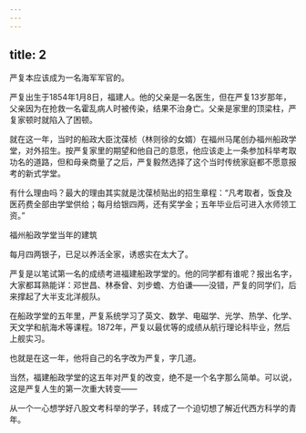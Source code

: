 ```yaml
---
---
---
```

title: 2
---



严复本应该成为一名海军军官的。

严复出生于1854年1月8日，福建人。他的父亲是一名医生，但在严复13岁那年，父亲因为在抢救一名霍乱病人时被传染，结果不治身亡。父亲是家里的顶梁柱，严复家顿时就陷入了困顿。

就在这一年，当时的船政大臣沈葆桢（林则徐的女婿）在福州马尾创办福州船政学堂，对外招生。按严复家里的期望和他自己的意愿，他应该走上一条参加科举考取功名的道路，但和母亲商量了之后，严复毅然选择了这个当时传统家庭都不愿意报考的新式学堂。

有什么理由吗？最大的理由其实就是沈葆桢贴出的招生章程：“凡考取者，饭食及医药费全部由学堂供给；每月给银四两，还有奖学金；五年毕业后可进入水师领工资。”

福州船政学堂当年的建筑



每月四两银子，已足以养活全家，诱惑实在太大了。

严复是以笔试第一名的成绩考进福建船政学堂的。他的同学都有谁呢？报出名字，大家都耳熟能详：邓世昌、林泰曾、刘步蟾、方伯谦——没错，严复的同学们，后来撑起了大半支北洋舰队。

在船政学堂的五年里，严复系统学习了英文、数学、电磁学、光学、热学、化学、天文学和航海术等课程。1872年，严复以最优等的成绩从航行理论科毕业，然后上舰实习。

也就是在这一年，他将自己的名字改为严复，字几道。

当然，福建船政学堂的这五年对严复的改变，绝不是一个名字那么简单。可以说，这是严复人生的第一次重大转变——

从一个一心想学好八股文考科举的学子，转成了一个迫切想了解近代西方科学的青年。
